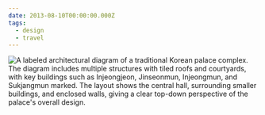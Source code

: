 ```yaml
---
date: 2013-08-10T00:00:00.000Z
tags:
  - design
  - travel
---
```

![A labeled architectural diagram of a traditional Korean palace complex. The diagram includes multiple structures with tiled roofs and courtyards, with key buildings such as Injeongjeon, Jinseonmun, Injeongmun, and Sukjangmun marked. The layout shows the central hall, surrounding smaller buildings, and enclosed walls, giving a clear top-down perspective of the palace's overall design.](/assets/art/20130810-scan-1.jpg)